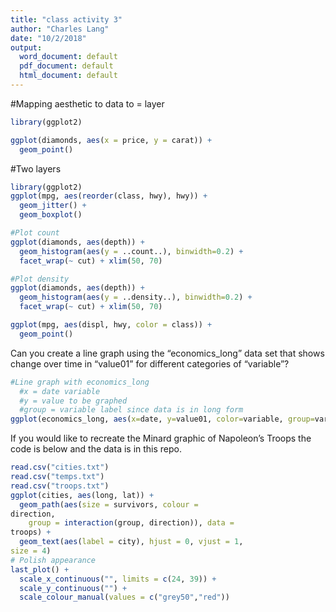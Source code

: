 ```yaml
---
title: "class activity 3"
author: "Charles Lang"
date: "10/2/2018"
output:
  word_document: default
  pdf_document: default
  html_document: default
---
```


#Mapping aesthetic to data to = layer
```r
library(ggplot2)

ggplot(diamonds, aes(x = price, y = carat)) +
  geom_point()
```

#Two layers
```r
library(ggplot2)
ggplot(mpg, aes(reorder(class, hwy), hwy)) +
  geom_jitter() +
  geom_boxplot()
```

```r

#Plot count
ggplot(diamonds, aes(depth)) +
  geom_histogram(aes(y = ..count..), binwidth=0.2) +
  facet_wrap(~ cut) + xlim(50, 70)

#Plot density
ggplot(diamonds, aes(depth)) +
  geom_histogram(aes(y = ..density..), binwidth=0.2) +
  facet_wrap(~ cut) + xlim(50, 70)
```

```r
ggplot(mpg, aes(displ, hwy, color = class)) +
  geom_point()

```

Can you create a line graph using the "economics_long" data set that shows change over time in "value01" for different categories of "variable"?

```r
#Line graph with economics_long
  #x = date variable
  #y = value to be graphed
  #group = variable label since data is in long form
ggplot(economics_long, aes(x=date, y=value01, color=variable, group=variable)) + geom_line()
```

If you would like to recreate the Minard graphic of Napoleon's Troops the code is below and the data is in this repo.

```r
read.csv("cities.txt")
read.csv("temps.txt")
read.csv("troops.txt")
ggplot(cities, aes(long, lat)) +
  geom_path(aes(size = survivors, colour =
direction,
    group = interaction(group, direction)), data =
troops) +
  geom_text(aes(label = city), hjust = 0, vjust = 1,
size = 4)
# Polish appearance
last_plot() +
  scale_x_continuous("", limits = c(24, 39)) +
  scale_y_continuous("") +
  scale_colour_manual(values = c("grey50","red")) 
```


